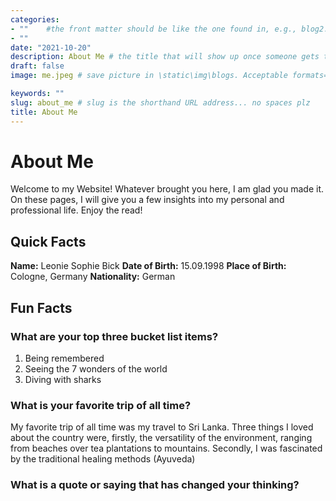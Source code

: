 ```yaml
---
categories:  
- ""    #the front matter should be like the one found in, e.g., blog2.md. It cannot be like the normal Rmd we used
- ""
date: "2021-10-20"
description: About Me # the title that will show up once someone gets to this page
draft: false
image: me.jpeg # save picture in \static\img\blogs. Acceptable formats= jpg, jpeg, or png . Your iPhone pics wont work

keywords: ""
slug: about_me # slug is the shorthand URL address... no spaces plz
title: About Me
---
```


# About Me

Welcome to my Website! Whatever brought you here, I am glad you made it. 
On these pages, I will give you a few insights into my personal and professional life.
Enjoy the read!

## Quick Facts

**Name:** Leonie Sophie Bick
**Date of Birth:** 15.09.1998
**Place of Birth:** Cologne, Germany
**Nationality:** German

## Fun Facts 

### What are your top three bucket list items?

1. Being remembered
2. Seeing the 7 wonders of the world
3. Diving with sharks

### What is your favorite trip of all time?

My favorite trip of all time was my travel to Sri Lanka. Three things I loved 
about the country were, firstly, the versatility of the environment, ranging from
beaches over tea plantations to mountains. Secondly, I was fascinated by the 
traditional healing methods (Ayuveda) 

### What is a quote or saying that has changed your thinking?



